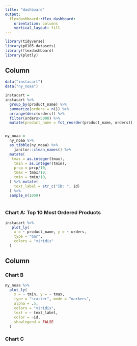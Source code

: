 ```yaml
---
title: "dashboard"
output: 
  flexdashboard::flex_dashboard:
    orientation: columns
    vertical_layout: fill
---
```


```r
library(tidyverse)
library(p8105.datasets)
library(flexdashboard)
library(plotly)
```

Column {data-width=650}
-----------------------------------------------------------------------
```r
data("instacart") 
data("ny_noaa")

instacart = 
instacart %>% 
  group_by(product_name) %>% 
  summarize(orders = n()) %>% 
  arrange(desc(orders)) %>% 
  filter(orders>5000) %>% 
  mutate(product_name = fct_reorder(product_name, orders))


ny_noaa = 
  ny_noaa %>% 
  as_tibble(ny_noaa) %>% 
    janitor::clean_names() %>% 
  mutate(
   tmax = as.integer(tmax),
    tmin = as.integer(tmin),
    prcp = prcp/10,
    tmax = tmax/10,
    tmin = tmin/10,
  ) %>% mutate(
    text_label = str_c("ID: ", id)
  ) %>% 
  sample_n(1000)
  

```

### Chart A: Top 10 Most Ordered Products

```r

instacart %>% 
   plot_ly(
    x = ~ product_name, y = ~ orders,
    type = "bar",
    colors = "viridis"
  )


```

Column {data-width=350}
-----------------------------------------------------------------------

### Chart B

```r

ny_noaa %>% 
  plot_ly(
    x = ~ tmin, y = ~ tmax,
    type = "scatter", mode = "markers",
    alpha = .5,
    colors = "viridis",
    text = ~ text_label,
    color = ~id,
    showlegend = FALSE
  ) 


```

### Chart C

```r

```

